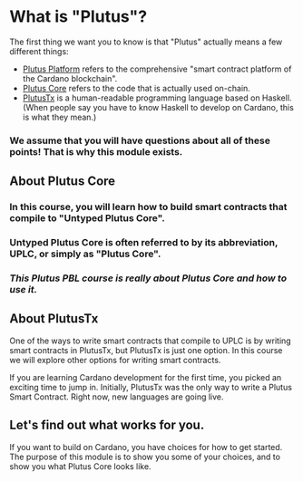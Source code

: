 
# What is "Plutus"?

The first thing we want you to know is that "Plutus" actually means a few different things:

- [Plutus Platform](https://developers.cardano.org/docs/smart-contracts/plutus/) refers to the comprehensive "smart contract platform of the Cardano blockchain".
- [Plutus Core](https://github.com/input-output-hk/plutus) refers to the code that is actually used on-chain.
- [PlutusTx](https://plutus.readthedocs.io/en/latest/tutorials/plutus-tx.html) is a human-readable programming language based on Haskell. <br />(When people say you have to know Haskell to develop on Cardano, this is what they mean.)

### We assume that you will have questions about all of these points! That is why this module exists.

## About Plutus Core

### In this course, you will learn how to build smart contracts that compile to "Untyped Plutus Core".
### Untyped Plutus Core is often referred to by its abbreviation, UPLC, or simply as "Plutus Core".
### *This Plutus PBL course is really about Plutus Core and how to use it.*



## About PlutusTx
One of the ways to write smart contracts that compile to UPLC is by writing smart contracts in PlutusTx, but PlutusTx is just one option. In this course we will explore other options for writing smart contracts.

If you are learning Cardano development for the first time, you picked an exciting time to jump in. Initially, PlutusTx was the only way to write a Plutus Smart Contract. Right now, new languages are going live.

## Let's find out what works for you.

If you want to build on Cardano, you have choices for how to get started. The purpose of this module is to show you some of your choices, and to show you what Plutus Core looks like.


